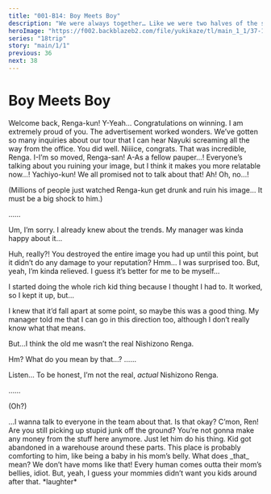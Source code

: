 ```yaml
---
title: "001-B14: Boy Meets Boy"
description: "We were always together… Like we were two halves of the same person."
heroImage: "https://f002.backblazeb2.com/file/yukikaze/tl/main_1_1/37-1.jpg"
series: "18trip"
story: "main/1/1"
previous: 36
next: 38
---
```



# Boy Meets Boy

<Divider loc="HAMA House - Living Room" />

<Bubble mc>
Welcome back, Renga-kun!
</Bubble>

<StoryImg src="https://f002.backblazeb2.com/file/yukikaze/tl/main_1_1/37-1.jpg" alt="1" />

<Bubble character="Renga">
Y-Yeah…
</Bubble>

<Bubble character="Sakujiro">
Congratulations on winning. I am extremely proud of you.
</Bubble>

<Bubble character="Kafka">
The advertisement worked wonders. We’ve gotten so many inquiries about our tour that I can hear Nayuki screaming all the way from the office. You did well.
</Bubble>

<Bubble character="Ten">
Niiiice, congrats.
</Bubble>

<Bubble character="Yukikaze">
That was incredible, Renga.
</Bubble>

<Bubble character="Yachiyo">
I-I’m so moved, Renga-san! A-As a fellow pauper…! Everyone’s talking about you ruining your image, but I think it makes you more relatable now…!
</Bubble>

<Bubble mc>
Yachiyo-kun! We all promised not to talk about that!
</Bubble>

<Bubble character="Yachiyo">
Ah! Oh, no…!
</Bubble>

<Bubble mc>
<p class="t">(Millions of people just watched Renga-kun get drunk and ruin his image… It must be a big shock to him.)</p>
</Bubble>

<Bubble character="Renga">
……

Um, I’m sorry. I already knew about the trends. My manager was kinda happy about it…
</Bubble>

<Bubble mc>
Huh, really?!
</Bubble>

<Bubble character="Kafka">
You destroyed the entire image you had up until this point, but it didn’t do any damage to your reputation?
</Bubble>

<Bubble character="Renga">
Hmm… I was surprised too. But, yeah, I’m kinda relieved. I guess it’s better for me to be myself…

I started doing the whole rich kid thing because I thought I had to. It worked, so I kept it up, but…

I knew that it’d fall apart at some point, so maybe this was a good thing. My manager told me that I can go in this direction too, although I don’t really know what that means.

But…I think the old me wasn’t the real Nishizono Renga.
</Bubble>

<Bubble mc>
Hm? What do you mean by that…?
</Bubble>

<Bubble character="Renga">
……

Listen… To be honest, I’m not the real, _actual_ Nishizono Renga.
</Bubble>

<Bubble character="Liguang">
……
</Bubble>

<Bubble character="Ten">
<p class="t">(Oh?)</p>
</Bubble>

<Bubble character="Renga">
…I wanna talk to everyone in the team about that. Is that okay?
</Bubble>

<Divider fb="start" />

<Divider loc="Alleyway" />

<StoryImg src="https://f002.backblazeb2.com/file/yukikaze/assets/bg/00_035_000.jpg" alt="Alleyway" type="bg sepia" />

<Bubble character="Boy on the Street A">
C’mon, Ren! Are you still picking up stupid junk off the ground? You’re not gonna make any money from the stuff here anymore.
</Bubble>

<Bubble character="Renga" name="Ren" hidden>
I don’t care. I like it here.
</Bubble>

<Bubble character="Man on the Street A">
Just let him do his thing. Kid got abandoned in a warehouse around these parts. This place is probably comforting to him, like being a baby in his mom’s belly.
</Bubble>

<Bubble character="Boy on the Street B">
What does _that_ mean? We don’t have moms like that!
</Bubble>

<Bubble character="Man on the Street B">
Every human comes outta their mom’s bellies, idiot. But, yeah, I guess your mommies didn’t want you kids around after that.
</Bubble>

<Narration>
&ast;laughter&ast;
</Narration>

<Bubble character="Renga" name="Ren" hidden>
<p class="t">(Why do _they_ care about what I do? That’s not even the reason why I like it here.)</p>

Ah, this little brick chip… It’s a perfect square… I can take this, right?
</Bubble>

<Narration novel>
I was born as a little boy without a name. The first memories I had were about living with the people who inhabited that alleyway.

Everyone called me “Ren.” I guess it was short for _renga,_[^1] since they found me abandoned near a brick warehouse.

I didn’t know who my parents were or if I had any siblings, and I never cared to find out. It took everything I had just to survive.

I wanted more than anything to have somebody I could be close to, even if it was just a single person. But I knew someone like that didn’t exist.

…The sun shines on everyone equally, but the spotlight never landed on me. I was fully aware of that.
</Narration>

<Bubble character="Kiba" name="The Real “Renga”" hidden flip>
It’s like I’m looking in a mirror! We look exactly the same!
</Bubble>

<Bubble character="Renga" name="Ren" hidden>
…Who are you?
</Bubble>

<Narration novel>
That day, I met a boy who looked like me. His name was “Nishizono Renga.” He ran away from home to play around the city.
</Narration>

<Bubble character="Kiba" name="The Real “Renga”" hidden flip>
Hey, what are you holding?
</Bubble>

<Bubble character="Renga" name="Ren" hidden>
Um… A flower. I made it using some paper I found on the ground.
</Bubble>

<Bubble character="Kiba" name="The Real “Renga”" hidden flip>
Oh, it’s origami? Wow… You’re really good at it.
</Bubble>

<Bubble character="Renga" name="Ren" hidden>
…You can have it.
</Bubble>

<Bubble character="Kiba" name="The Real “Renga”" hidden flip>
Really? Why?
</Bubble>

<Bubble character="Renga" name="Ren" hidden>
Your eye… The red one. It’s so sparkly. It looks like the sun.
</Bubble>

<Bubble character="Kiba" name="The Real “Renga”" hidden flip>
Haha! You have the exact same one, y’know!
</Bubble>

<Bubble character="Renga" name="Ren" hidden>
…!
</Bubble>

<Bubble character="Kiba" name="The Real “Renga”" hidden flip>
Let’s be friends!
</Bubble>

<Narration novel>
Renga was the first person to ever say that to me. I thought he was lying, but he kept coming back to see me.

We played together, and I learned so much about him—his family, his relatives, his friends… The things he was studying, the things he liked… Everything.

Renga was the first friend I had made after being brought into this world.
</Narration>

<Bubble character="Kiba" name="The Real “Renga”" hidden flip>
Ren, do you believe in destiny?
</Bubble>

<Bubble character="Renga" name="Ren" hidden>
Destiny? Umm… I don’t know. I’ve never thought about it.
</Bubble>

<Bubble character="Kiba" name="The Real “Renga”" hidden flip>
I do. I know it’s real.
</Bubble>

<Bubble character="Renga" name="Ren" hidden>
Hm?
</Bubble>

<Bubble character="Kiba" name="The Real “Renga”" hidden flip>
Ren, you’re my destiny. I just know that we met somewhere else a long time ago, in a different world. We were always together.

…Like we were two halves of the same person.
</Bubble>

<Bubble character="Renga" name="Ren" hidden>
…? I see.

I bet I was happy, since I was with you.
</Bubble>

<Bubble character="Kiba" name="The Real “Renga”" hidden flip>
……

Ren… Do you wanna try swapping places?
</Bubble>

<Bubble character="Renga" name="Ren" hidden>
Swapping…places?
</Bubble>

<Bubble character="Kiba" name="The Real “Renga”" hidden flip>
We look exactly the same, so nobody will find out. I’ll pretend to be you, and you’ll pretend to be me. Whoever gets found out first loses.
</Bubble>

<Bubble character="Renga" name="Ren" hidden>
Does that mean I’m gonna live in your house? I can’t do that! They’re gonna find out and kick me out…

And if that happens…you won’t be able to come see me anymore…
</Bubble>

<Bubble character="Kiba" name="The Real “Renga”" hidden flip>
Don’t worry about it! I told you what eggs benedict is, right?
</Bubble>

<Bubble character="Renga" name="Ren" hidden>
It’s what you eat for breakfast at your house, right…? The really yummy egg thing!
</Bubble>

<Bubble character="Kiba" name="The Real “Renga”" hidden flip>
Just swap places with me for one night. I’ll make sure they serve it for breakfast!

After you finish eating, I’ll drop by, and we can go back to normal, okay?
</Bubble>

<Bubble character="Renga" name="Ren" hidden>
……

But you said that they give you a bunch of different spoons and forks, and you have to be careful about which ones to use. I don’t know how to do that.
</Bubble>

<Bubble character="Kiba" name="The Real “Renga”" hidden flip>
I’ll teach you! My father and my grandmother will never find out. You can practice it a whole bunch, and when you get it perfect, we can swap places. It’ll be like a final exam!
</Bubble>

<Bubble character="Renga" name="Ren" hidden>
Mm… You promise it’ll be over after you stop by?
</Bubble>

<Bubble character="Kiba" name="The Real “Renga”" hidden flip>
Yeah, I promise. As long as you pretend that you’re me, you’ll be fine.
</Bubble>

<Narration novel>
I started practicing to become “Nishizono Renga.”

I liked Renga, so it wasn’t hard to memorize everything he taught me. I was just happy to be getting closer to a friend whom I loved so much.

It was like we were morphing into one person…

Late one night, we swapped places.

I climbed into Renga’s bed, my heart pounding against my chest. It was so warm and soft that I ironically couldn’t fall asleep.

When morning came…they actually did serve eggs benedict for breakfast.
</Narration>

<Divider loc="Nishizono Household - Living Room" />

<StoryImg src="https://f002.backblazeb2.com/file/yukikaze/assets/bg/00_054_000.jpg" alt="Nishizono household living room" type="bg sepia" />

<Bubble character="Renga" name="Ren" hidden>
<p class="t">(It’s eggs benedict…! The runny egg looks so good…and I’ve never had this much meat before…!)</p>

<p class="t">(There’s so much…! It’s so good! Everything tastes amazing!)</p>
</Bubble>

<Narration>
&ast;clank&ast;
</Narration>

<Bubble character="Renga" name="Ren" hidden>
Ah… I-I dropped it…
</Bubble>

<Bubble character="Renga’s father">
……
</Bubble>

<Bubble character="Reika">
……
</Bubble>

<Bubble character="Renga" name="Ren" hidden>
<p class="t">(They’re looking at me! Did they figure out that I’m not really Renga…!?)</p>
</Bubble>

<Bubble character="Reika">
Hmph… So clumsy.
</Bubble>

<Bubble character="Renga" name="Ren" hidden>
Urk…
</Bubble>

<Bubble character="Reika">
Take your time eating. The food won’t go anywhere. We can prepare as much as you like, so have your fill.
</Bubble>

<Bubble character="Renga" name="Ren" hidden>
<p class="t">(She’s patting my head… Grown-ups never do that to me…)</p>

<p class="t">(I guess grown-ups can be nice when you’re family…)</p>

<p class="t">(This kindness belongs to Renga… Is it really okay if I borrow it? I’ll give it back soon…)</p>
</Bubble>

<Narration novel>
I expected Renga to show up that day.

But he never did. I waited for another day, and then another, over and over again…

One day, Grandmother told me that she would start being strict with me. I went along with it.

I decided that I had to play the perfect “Nishizono Renga” until the real Renga came back.
</Narration>

<Divider fb="end" />

<StoryImg src="https://f002.backblazeb2.com/file/yukikaze/tl/main_1_1/37-2.jpg" alt="2" />

<Bubble character="Renga">
Everyone called him a prodigy. He was such an amazing guy, but I couldn’t do anything right. We looked the same on the outside, but we were completely different on the inside.

Since I didn’t do well in school, I tried to look for something else… So I got scouted and went into entertainment.

I wanted to act as a proud Nishizono until the real “Renga” came back.

Now that I think about it, I feel like he wouldn’t have approved of how I did things…

I know it sounds ridiculous, but I’m telling the truth.

I’m still waiting for him to come back.

I’m waiting for the real “Nishizono Renga.”
</Bubble>

---

[^1]: Means "brick" in Japanese.
